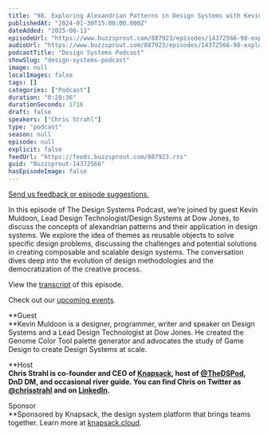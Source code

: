 ```yaml
---
title: "98. Exploring Alexandrian Patterns in Design Systems with Kevin Muldoon at Dow Jones"
publishedAt: "2024-01-30T15:00:00.000Z"
dateAdded: "2025-06-13"
episodeUrl: "https://www.buzzsprout.com/887923/episodes/14372566-98-exploring-alexandrian-patterns-in-design-systems-with-kevin-muldoon-at-dow-jones.mp3"
audioUrl: "https://www.buzzsprout.com/887923/episodes/14372566-98-exploring-alexandrian-patterns-in-design-systems-with-kevin-muldoon-at-dow-jones.mp3"
podcastTitle: "Design Systems Podcast"
showSlug: "design-systems-podcast"
image: null
localImages: false
tags: []
categories: ["Podcast"]
duration: "0:28:36"
durationSeconds: 1716
draft: false
speakers: ["Chris Strahl"]
type: "podcast"
season: null
episode: null
explicit: false
feedUrl: "https://feeds.buzzsprout.com/887923.rss"
guid: "Buzzsprout-14372566"
hasEpisodeImage: false
---
```

[Send us feedback or episode suggestions.](https://www.buzzsprout.com/twilio/text_messages/887923/open_sms)

In this episode of The Design Systems Podcast, we’re joined by guest Kevin Muldoon, Lead Design Technologist/Design Systems at Dow Jones, to discuss the concepts of alexandrian patterns and their application in design systems. We explore the idea of themes as reusable objects to solve specific design problems, discussing the challenges and potential solutions in creating composable and scalable design systems. The conversation dives deep into the evolution of design methodologies and the democratization of the creative process.

View the [transcript](https://docs.google.com/document/d/1HgLJOPwsojETlV7OLNXygho-q3oOgBltKc5KmlDqkqM/edit?usp=drive_link) of this episode.

Check out our [upcoming events](https://www.knapsack.cloud/events).  

**Guest  
**Kevin Muldoon is a designer, programmer, writer and speaker on Design Systems and a Lead Design Technologist at Dow Jones. He created the Genome Color Tool palette generator and advocates the study of Game Design to create Design Systems at scale.

**Host  
**Chris Strahl is co-founder and CEO of [Knapsack](https://www.knapsack.cloud/), host of [@TheDSPod](https://twitter.com/thedspod), DnD DM, and occasional river guide. You can find Chris on Twitter as [@chrisstrahl](https://twitter.com/chrisstrahl) and on [LinkedIn](https://www.linkedin.com/in/chrisstrahl/).**  
  
Sponsor  
**Sponsored by Knapsack, the design system platform that brings teams together. Learn more at [knapsack.cloud](https://www.knapsack.cloud/?utm_source=podcast).
